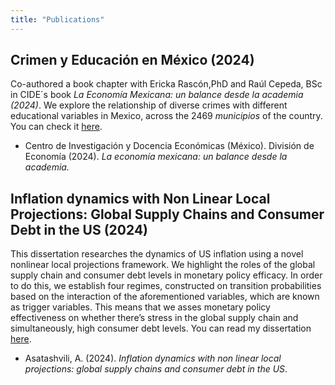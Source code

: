 ---
title: "Publications"
---

## Crimen y Educación en México (2024)

Co-authored a book chapter with Ericka Rascón,PhD and Raúl Cepeda, BSc in CIDE´s book *La Economía Mexicana: un balance desde la academia (2024)*. We explore the relationship of diverse crimes with different educational variables in Mexico, across the 2469 *municipios* of the country. You can check it [here](https://repositorio-digital.cide.edu/handle/11651/5906).

-   Centro de Investigación y Docencia Económicas (México). División de Economía (2024). *La economía mexicana: un balance desde la academia.*

## Inflation dynamics with Non Linear Local Projections: Global Supply Chains and Consumer Debt in the US (2024)

This dissertation researches the dynamics of US inflation using a novel nonlinear local projections framework. We highlight the roles of the global supply chain and consumer debt levels in monetary policy efficacy. In order to do this, we establish four regimes, constructed on transition probabilities based on the interaction of the aforementioned variables, which are known as trigger variables. This means that we asses monetary policy effectiveness on whether there's stress in the global supply chain and simultaneously, high consumer debt levels. You can read my dissertation [here](https://repositorio-digital.cide.edu/handle/11651/6075).

-   Asatashvili, A. (2024). *Inflation dynamics with non linear local projections: global supply chains and consumer debt in the US*.
